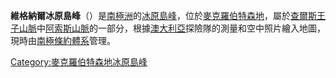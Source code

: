 {{coord|70|10|S|64|23|E|display=title}}

'''維格納爾冰原島峰'''（{{lang-en|Wignall Nunataks}}）是[[南極洲|南極洲]]的[[冰原島峰|冰原島峰]]，位於[[麥克羅伯特森地|麥克羅伯特森地]]，屬於[[查爾斯王子山脈|查爾斯王子山脈]]中[[阿索斯山脈|阿索斯山脈]]的一部分，根據[[澳大利亞|澳大利亞]]探險隊的測量和空中照片繪入地圖，現時由[[南極條約體系|南極條約體系]]管理。

{{DEFAULTSORT:Wignall Nunataks}}
[[Category:麥克羅伯特森地冰原島峰|Category:麥克羅伯特森地冰原島峰]]


{{MacRobertsonLand-geo-stub}}